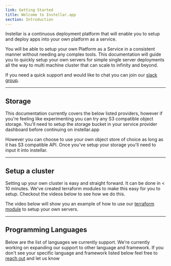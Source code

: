 ```yaml
---
link: Getting Started
title: Welcome to Instellar.app
section: Introduction
---
```


<span class="lead">
  Instellar is a continuous deployment platform that will enable you to setup and deploy apps into your own platform as a service.
</span>

<YouTube id="oqlzh34AF4Q" />

You will be able to setup your own Platform as a Service in a consistent manner without needing any complex tools. This documentation will guide you to quickly setup your own servers for simple single server deployments all the way to multi machine cluster that can scale to infinity and beyond.

If you need a quick support and would like to chat you can join our [slack group](https://join.slack.com/t/upmaru/shared_invite/zt-1qncc89xi-Cwz1KiMHd19yI4IZmLcsGA).

---

## Storage

This documentation currently covers the below listed providers, however if you're feeling like experimenting you can try any S3 compatible object storage. You'll need to setup the storage bucket in your service provider dashboard before continuing on instellar.app


<Storages />

However you can choose to use your own object store of choice as long as it has S3 compatible API. Once you've setup your storage you'll need to input it into instellar.

---

## Setup a cluster

Setting up your own cluster is easy and straight forward. It can be done in < 10 minutes. We've created terraform modules to make this easy for you to setup. Checkout the videos below to see how we do this.


The video below will show you an example of how to use our [terraform module](/docs/setup-a-cluster/terraform/) to setup your own servers.

<YouTube id="x8YNHyzkH60" />

---

## Programming Languages

Below are the list of languages we currently support. We're currently working on expanding our support to other language and framework. If you don't see your specific language and framework listed below feel free to [reach out](mailto:support@instellar.app) and let us know


<Languages />

